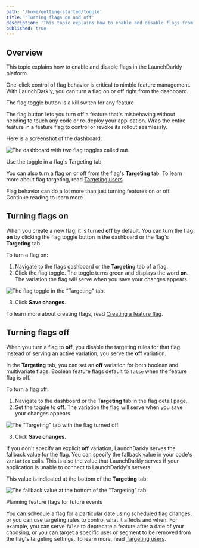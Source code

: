 ```yaml
---
path: '/home/getting-started/toggle'
title: 'Turning flags on and off'
description: 'This topic explains how to enable and disable flags from the flag dashboard.'
published: true
---
```


## Overview

This topic explains how to enable and disable flags in the LaunchDarkly platform.

One-click control of flag behavior is critical to nimble feature management. With LaunchDarkly, you can turn a flag on or off right from the dashboard.

<Callout intent="info">
<CalloutTitle>The flag toggle button is a kill switch for any feature</CalloutTitle>
<CalloutDescription>

The flag button lets you turn off a feature that's misbehaving without needing to touch any code or re-deploy your application. Wrap the entire feature in a feature flag to control or revoke its rollout seamlessly.

</CalloutDescription>
</Callout>

Here is a screenshot of the dashboard:

![The dashboard with two flag toggles called out.](flag-toggle.png)


<Callout intent="info">
<CalloutTitle>Use the toggle in a flag's Targeting tab</CalloutTitle>
<CalloutDescription>

You can also turn a flag on or off from the flag's **Targeting** tab. To learn more about flag targeting, read [Targeting users](/home/flags/targeting-users).

</CalloutDescription>
</Callout>

Flag behavior can do a lot more than just turning features on or off. Continue reading to learn more.

## Turning flags on

When you create a new flag, it is turned **off** by default. You can turn the flag **on** by clicking the flag toggle button in the dashboard or the flag's **Targeting** tab.

To turn a flag on:

1. Navigate to the flags dashboard or the **Targeting** tab of a flag.
2. Click the flag toggle. The toggle turns green and displays the word **on**. The variation the flag will serve when you save your changes appears.

![The flag toggle in the "Targeting" tab.](flag-targeting-toggle.png)

3. Click **Save changes**.

To learn more about creating flags, read [Creating a feature flag](/home/getting-started/feature-flags).

## Turning flags off

When you turn a flag to **off**, you disable the targeting rules for that flag. Instead of serving an active variation, you serve the **off** variation.

In the **Targeting** tab, you can set an **off** variation for both boolean and multivariate flags. Boolean feature flags default to `false` when the feature flag is off.

To turn a flag off:

1. Navigate to the dashboard or the **Targeting** tab in the flag detail page.
2. Set the toggle to **off**. The variation the flag will serve when you save your changes appears.

![The "Targeting" tab with the flag turned off.](flag-targeting-toggle-off.png)

3. Click **Save changes**.

If you don't specify an explicit **off** variation, LaunchDarkly serves the fallback value for the flag. You can specify the fallback value in your code's `variation` calls. This is also the value that LaunchDarkly serves if your application is unable to connect to LaunchDarkly's servers.

This value is indicated at the bottom of the **Targeting** tab:

![The fallback value at the bottom of the "Targeting" tab.](flag-default-value.png)


<Callout intent="info">
<CalloutTitle>Planning feature flags for future events</CalloutTitle>
<CalloutDescription>

You can schedule a flag for a particular date using scheduled flag changes, or you can use targeting rules to control what it affects and when. For example, you can serve `false` to deprecate a feature after a date of your choosing, or you can target a specific user or segment to be removed from the flag's targeting settings. To learn more, read [Targeting users](/home/flags/targeting-users).

</CalloutDescription>
</Callout>
